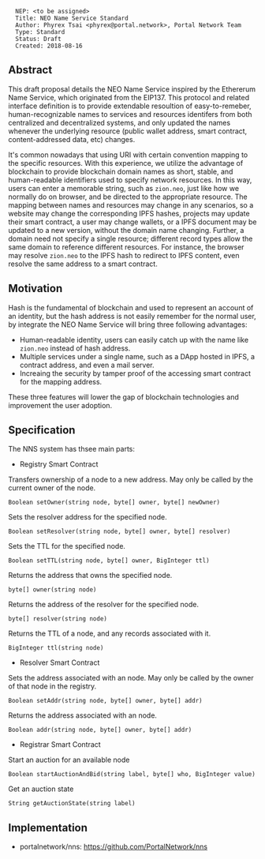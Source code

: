 <pre>
  NEP: <to be assigned>
  Title: NEO Name Service Standard
  Author: Phyrex Tsai <phyrex@portal.network>, Portal Network Team
  Type: Standard
  Status: Draft
  Created: 2018-08-16
</pre>

==Abstract==

This draft proposal details the NEO Name Service inspired by the Ethererum Name Service, which originated from the EIP137. This protocol and related interface definition is to provide extendable resoultion of easy-to-remeber, human-recognizable names to services and resources identifers from both centralized and decentralized systems, and only updated the names whenever the underlying resource (public wallet address, smart contract, content-addressed data, etc) changes.

It's common nowadays that using URI with certain convention mapping to the specific resources. With this experience, we utilize the advantage of blockchain to provide blockchain domain names as short, stable, and human-readable identifiers used to specify network resources. In this way, users can enter a memorable string, such as <code>zion.neo</code>, just like how we normally do on browser, and be directed to the appropriate resource. The mapping between names and resources may change in any scenarios, so a website may change the corresponding IPFS hashes, projects may update their smart contract, a user may change wallets, or a IPFS document may be updated to a new version, without the domain name changing. Further, a domain need not specify a single resource; different record types allow the same domain to reference different resources. For instance, the browser may resolve <code>zion.neo</code> to the IPFS hash to redirect to IPFS content, even resolve the same address to a smart contract.

==Motivation==

Hash is the fundamental of blockchain and used to represent an account of an identity, but the hash address is not easily remember for the normal user, by integrate the NEO Name Service will bring three following advantages:

* Human-readable identity, users can easily catch up with the name like <code>zion.neo</code> instead of hash address.
* Multiple services under a single name, such as a DApp hosted in IPFS, a contract address, and even a mail server.
* Increaing the security by tamper proof of the accessing smart contract for the mapping address.

These three features will lower the gap of blockchain technologies and improvement the user adoption.

==Specification==

The NNS system has thsee main parts:

* Registry Smart Contract

Transfers ownership of a node to a new address. May only be called by the current owner of the node.
<pre>
Boolean setOwner(string node, byte[] owner, byte[] newOwner)
</pre>

Sets the resolver address for the specified node.
<pre>
Boolean setResolver(string node, byte[] owner, byte[] resolver)
</pre>

Sets the TTL for the specified node.
<pre>
Boolean setTTL(string node, byte[] owner, BigInteger ttl)
</pre>

Returns the address that owns the specified node.
<pre>
byte[] owner(string node)
</pre>

Returns the address of the resolver for the specified node.
<pre>
byte[] resolver(string node)
</pre>

Returns the TTL of a node, and any records associated with it.
<pre>
BigInteger ttl(string node)
</pre>

* Resolver Smart Contract

Sets the address associated with an node. May only be called by the owner of that node in the registry.
<pre>
Boolean setAddr(string node, byte[] owner, byte[] addr)
</pre>

Returns the address associated with an node.
<pre>
Boolean addr(string node, byte[] owner, byte[] addr)
</pre>

* Registrar Smart Contract

Start an auction for an available node
<pre>
Boolean startAuctionAndBid(string label, byte[] who, BigInteger value)
</pre>

Get an auction state
<pre>
String getAuctionState(string label)
</pre>

==Implementation==

* portalnetwork/nns: https://github.com/PortalNetwork/nns